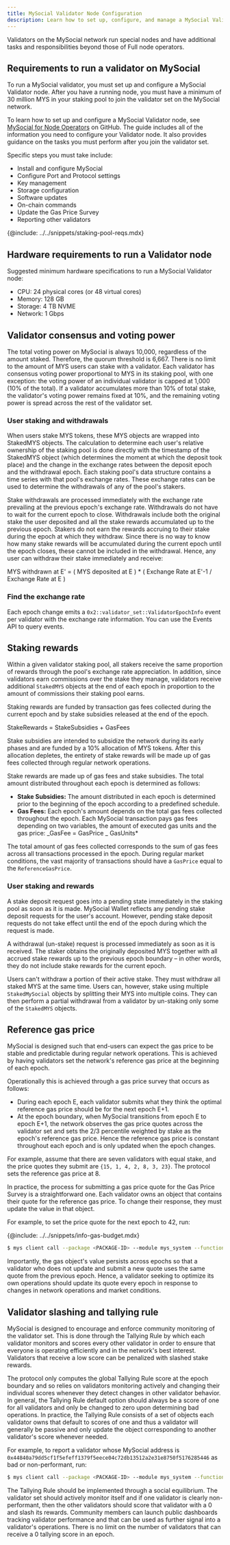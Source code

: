 ```yaml
---
title: MySocial Validator Node Configuration
description: Learn how to set up, configure, and manage a MySocial Validator node, including staking, reference gas price, and tallying rules.
---
```


Validators on the MySocial network run special nodes and have additional tasks and responsibilities beyond those of Full node operators.

## Requirements to run a validator on MySocial 

To run a MySocial validator, you must set up and configure a MySocial Validator node. After you have a running node, you must have a minimum of 30 million MYS in your staking pool to join the validator set on the MySocial network.

To learn how to set up and configure a MySocial Validator node, see [MySocial for Node Operators](https://github.com/MystenLabs/mys/blob/main/nre/mys_for_node_operators.md) on GitHub. The guide includes all of the information you need to configure your Validator node. It also provides guidance on the tasks you must perform after you join the validator set.

Specific steps you must take include:

- Install and configure MySocial
- Configure Port and Protocol settings
- Key management
- Storage configuration
- Software updates
- On-chain commands
- Update the Gas Price Survey
- Reporting other validators

{@include: ../../snippets/staking-pool-reqs.mdx}

## Hardware requirements to run a Validator node

Suggested minimum hardware specifications to run a MySocial Validator node:

- CPU: 24 physical cores (or 48 virtual cores)
- Memory: 128 GB
- Storage: 4 TB NVME
- Network: 1 Gbps

## Validator consensus and voting power 

The total voting power on MySocial is always 10,000, regardless of the amount staked. Therefore, the quorum threshold is 6,667. There is no limit to the amount of MYS users can stake with a validator. Each validator has consensus voting power proportional to MYS in its staking pool, with one exception: the voting power of an individual validator is capped at 1,000 (10% of the total). If a validator accumulates more than 10% of total stake, the validator's voting power remains fixed at 10%, and the remaining voting power is spread across the rest of the validator set.

### User staking and withdrawals

When users stake MYS tokens, these MYS objects are wrapped into StakedMYS objects. The calculation to determine each user's relative ownership of the staking pool is done directly with the timestamp of the StakedMYS object (which determines the moment at which the deposit took place) and the change in the exchange rates between the deposit epoch and the withdrawal epoch. Each staking pool's data structure contains a time series with that pool's exchange rates. These exchange rates can be used to determine the withdrawals of any of the pool's stakers.

Stake withdrawals are processed immediately with the exchange rate prevailing at the previous epoch's exchange rate. Withdrawals do not have to wait for the current epoch to close. Withdrawals include both the original stake the user deposited and all the stake rewards accumulated up to the previous epoch. Stakers do not earn the rewards accruing to their stake during the epoch at which they withdraw. Since there is no way to know how many stake rewards will be accumulated during the current epoch until the epoch closes, these cannot be included in the withdrawal. Hence, any user can withdraw their stake immediately and receive:

MYS withdrawn at E' = ( MYS deposited at E ) * ( Exchange Rate at E'-1 / Exchange Rate at E )

### Find the exchange rate 

Each epoch change emits a `0x2::validator_set::ValidatorEpochInfo` event per validator with the exchange rate information. You can use the Events API to query events.

## Staking rewards 

Within a given validator staking pool, all stakers receive the same proportion of rewards through the pool's exchange rate appreciation. In addition, since validators earn commissions over the stake they manage, validators receive additional `StakedMYS` objects at the end of each epoch in proportion to the amount of commissions their staking pool earns.

Staking rewards are funded by transaction gas fees collected during the current epoch and by stake subsidies released at the end of the epoch.

StakeRewards = StakeSubsidies + GasFees

Stake subsidies are intended to subsidize the network during its early phases and are funded by a 10% allocation of MYS tokens. After this allocation depletes, the entirety of stake rewards will be made up of gas fees collected through regular network operations.

Stake rewards are made up of gas fees and stake subsidies. The total amount distributed throughout each epoch is determined as follows:

- **Stake Subsidies:** The amount distributed in each epoch is determined prior to the beginning of the epoch according to a predefined schedule.
- **Gas Fees:** Each epoch's amount depends on the total gas fees collected throughout the epoch. Each MySocial transaction pays gas fees depending on two variables, the amount of executed gas units and the gas price:
_GasFee = GasPrice _ GasUnits*

The total amount of gas fees collected corresponds to the sum of gas fees across all transactions processed in the epoch. During regular market conditions, the vast majority of transactions should have a `GasPrice` equal to the `ReferenceGasPrice`.

### User staking and rewards 

A stake deposit request goes into a pending state immediately in the staking pool as soon as it is made. MySocial Wallet reflects any pending stake deposit requests for the user's account. However, pending stake deposit requests do not take effect until the end of the epoch during which the request is made.

A withdrawal (un-stake) request is processed immediately as soon as it is received. The staker obtains the originally deposited MYS together with all accrued stake rewards up to the previous epoch boundary – in other words, they do not include stake rewards for the current epoch.

Users can't withdraw a portion of their active stake. They must withdraw all staked MYS at the same time. Users can, however, stake using multiple `StakedMySocial` objects by splitting their MYS into multiple coins. They can then perform a partial withdrawal from a validator by un-staking only some of the `StakedMYS` objects.

## Reference gas price 

MySocial is designed such that end-users can expect the gas price to be stable and predictable during regular network operations. This is achieved by having validators set the network's reference gas price at the beginning of each epoch.

Operationally this is achieved through a gas price survey that occurs as follows:

- During each epoch E, each validator submits what they think the optimal reference gas price should be for the next epoch E+1.
- At the epoch boundary, when MySocial transitions from epoch E to epoch E+1, the network observes the gas price quotes across the validator set and sets the 2/3 percentile weighted by stake as the epoch's reference gas price. Hence the reference gas price is constant throughout each epoch and is only updated when the epoch changes.

For example, assume that there are seven validators with equal stake, and the price quotes they submit are `{15, 1, 4, 2, 8, 3, 23}`. The protocol sets the reference gas price at 8.

In practice, the process for submitting a gas price quote for the Gas Price Survey is a straightforward one. Each validator owns an object that contains their quote for the reference gas price. To change their response, they must update the value in that object.

For example, to set the price quote for the next epoch to 42, run:

{@include: ../../snippets/info-gas-budget.mdx}

```sh
$ mys client call --package <PACKAGE-ID> --module mys_system --function request_set_gas_price --args 0x5 \"42\" --gas-budget <GAS-AMOUNT>
```

Importantly, the gas object's value persists across epochs so that a validator who does not update and submit a new quote uses the same quote from the previous epoch. Hence, a validator seeking to optimize its own operations should update its quote every epoch in response to changes in network operations and market conditions.

## Validator slashing and tallying rule 

MySocial is designed to encourage and enforce community monitoring of the validator set. This is done through the Tallying Rule by which each validator monitors and scores every other validator in order to ensure that everyone is operating efficiently and in the network's best interest. Validators that receive a low score can be penalized with slashed stake rewards.

The protocol only computes the global Tallying Rule score at the epoch boundary and so relies on validators monitoring actively and changing their individual scores whenever they detect changes in other validator behavior. In general, the Tallying Rule default option should always be a score of one for all validators and only be changed to zero upon determining bad operations. In practice, the Tallying Rule consists of a set of objects each validator owns that default to scores of one and thus a validator will generally be passive and only update the object corresponding to another validator's score whenever needed.

For example, to report a validator whose MySocial address is `0x44840a79dd5cf1f5efeff1379f5eece04c72db13512a2e31e8750f5176285446` as bad or non-performant, run:

```sh
$ mys client call --package <PACKAGE-ID> --module mys_system --function report_validator --args 0x5 0x44840a79dd5cf1f5efeff1379f5eece04c72db13512a2e31e8750f5176285446 --gas-budget <GAS-AMOUNT>
```

The Tallying Rule should be implemented through a social equilibrium. The validator set should actively monitor itself and if one validator is clearly non-performant, then the other validators should score that validator with a 0 and slash its rewards. Community members can launch public dashboards tracking validator performance and that can be used as further signal into a validator's operations. There is no limit on the number of validators that can receive a 0 tallying score in an epoch.
